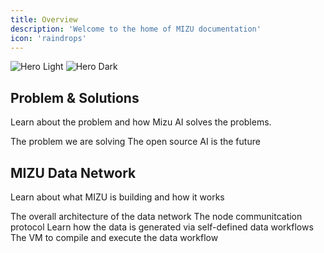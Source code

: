 ```yaml
---
title: Overview
description: 'Welcome to the home of MIZU documentation'
icon: 'raindrops'
---
```


<img
  className="block dark:hidden"
  src="/images/hero-light.svg"
  alt="Hero Light"
/>
<img
  className="hidden dark:block"
  src="/images/hero-dark.svg"
  alt="Hero Dark"
/>

## Problem & Solutions

Learn about the problem and how Mizu AI solves the problems.

<CardGroup cols={2}>
  <Card
    title="Why MIZU"
    icon="seal-question"
    href="/introduction/whyus"
  >
    The problem we are solving
  </Card>
  <Card
    title="Mission & Vision"
    icon="bullseye"
    href="/introduction/mission-vision"
  >
    The open source AI is the future
  </Card>
</CardGroup>

## MIZU Data Network

Learn about what MIZU is building and how it works

<CardGroup cols={3}>
  <Card
    title="Architecture"
    icon="chart-network"
    href="/data-network/architecture"
  >
    The overall architecture of the data network
  </Card>
  <Card
    title="NOSTR++"
    icon="chart-network"
    href="/data-network/nostr"
  >
    The node communitcation protocol
  </Card>
  <Card
    title="Data Pipelines"
    icon="arrow-progress"
    href="/data-network//data-workflow"
  >
    Learn how the data is generated via self-defined data workflows
  </Card>
  <Card
    title="Data Virtual Machine"
    icon="server"
    href="/data-network//data-vm"
  >
    The VM to compile and execute the data workflow
  </Card>
</CardGroup>
